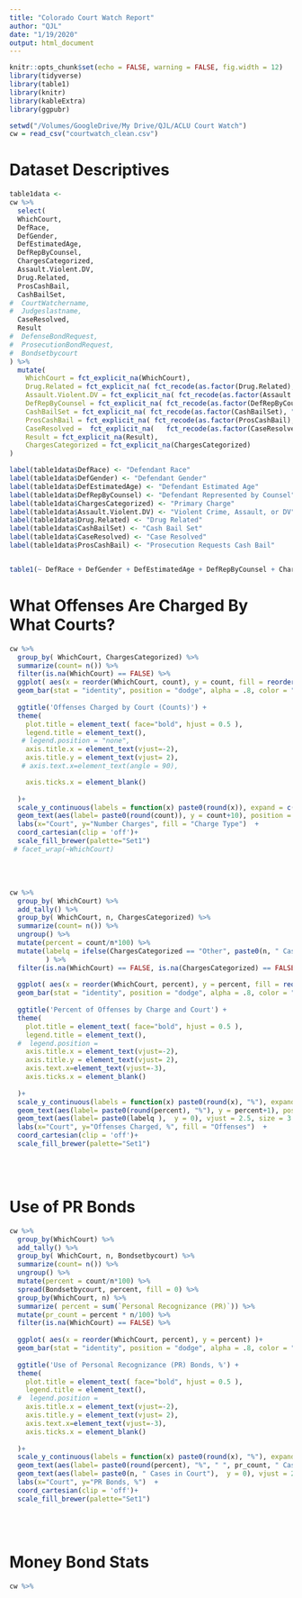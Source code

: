 ```yaml
---
title: "Colorado Court Watch Report"
author: "QJL"
date: "1/19/2020"
output: html_document
---
```


```r
knitr::opts_chunk$set(echo = FALSE, warning = FALSE, fig.width = 12)
library(tidyverse)
library(table1)
library(knitr)
library(kableExtra)
library(ggpubr)

setwd("/Volumes/GoogleDrive/My Drive/QJL/ACLU Court Watch") 
cw = read_csv("courtwatch_clean.csv")

```


# Dataset Descriptives
```r

table1data <-
cw %>% 
  select(
  WhichCourt,
  DefRace,
  DefGender,
  DefEstimatedAge,
  DefRepByCounsel,
  ChargesCategorized,
  Assault.Violent.DV,
  Drug.Related,
  ProsCashBail,
  CashBailSet,
#  CourtWatchername,
#  Judgeslastname,
  CaseResolved,
  Result
#  DefenseBondRequest,
#  ProsecutionBondRequest,
#  Bondsetbycourt
) %>%
  mutate(
    WhichCourt = fct_explicit_na(WhichCourt),
    Drug.Related = fct_explicit_na( fct_recode(as.factor(Drug.Related), "Yes" = "1", "No" = "0" )) ,
    Assault.Violent.DV = fct_explicit_na( fct_recode(as.factor(Assault.Violent.DV), "Yes" = "1", "No" = "0" )) ,
    DefRepByCounsel = fct_explicit_na( fct_recode(as.factor(DefRepByCounsel), "Yes" = "1", "No" = "0" )) ,
    CashBailSet = fct_explicit_na( fct_recode(as.factor(CashBailSet), "Yes" = "1", "No" = "0" )) ,
    ProsCashBail = fct_explicit_na( fct_recode(as.factor(ProsCashBail), "Yes" = "1", "No" = "0" ) ),
    CaseResolved =  fct_explicit_na(   fct_recode(as.factor(CaseResolved), "Yes" = "1", "No" = "0" )),
    Result = fct_explicit_na(Result),
    ChargesCategorized = fct_explicit_na(ChargesCategorized)
)

label(table1data$DefRace) <- "Defendant Race"
label(table1data$DefGender) <- "Defendant Gender"
label(table1data$DefEstimatedAge) <- "Defendant Estimated Age"
label(table1data$DefRepByCounsel) <- "Defendant Represented by Counsel"
label(table1data$ChargesCategorized) <- "Primary Charge"
label(table1data$Assault.Violent.DV) <- "Violent Crime, Assault, or DV"
label(table1data$Drug.Related) <- "Drug Related"
label(table1data$CashBailSet) <- "Cash Bail Set"
label(table1data$CaseResolved) <- "Case Resolved"
label(table1data$ProsCashBail) <- "Prosecution Requests Cash Bail"


table1(~ DefRace + DefGender + DefEstimatedAge + DefRepByCounsel + ChargesCategorized + Assault.Violent.DV + Drug.Related + ProsCashBail + CashBailSet + CaseResolved + Result | WhichCourt, data = table1data)
```


# What Offenses Are Charged By What Courts?

```r



cw %>%  
  group_by( WhichCourt, ChargesCategorized) %>%
  summarize(count= n()) %>%
  filter(is.na(WhichCourt) == FALSE) %>%
  ggplot( aes(x = reorder(WhichCourt, count), y = count, fill = reorder(ChargesCategorized, count))) + 
  geom_bar(stat = "identity", position = "dodge", alpha = .8, color = "black") +
  
  ggtitle('Offenses Charged by Court (Counts)') +
  theme(
    plot.title = element_text( face="bold", hjust = 0.5 ),
    legend.title = element_text(),
   # legend.position = "none",
    axis.title.x = element_text(vjust=-2),
    axis.title.y = element_text(vjust= 2),
   # axis.text.x=element_text(angle = 90),

    axis.ticks.x = element_blank()
    
  )+ 
  scale_y_continuous(labels = function(x) paste0(round(x)), expand = c(0, 0 ), limits = c(-1, 450)) +
  geom_text(aes(label= paste0(round(count)), y = count+10), position = position_dodge(width = .9), size = 4 ) +
  labs(x="Court", y="Number Charges", fill = "Charge Type")  +
  coord_cartesian(clip = 'off')+
  scale_fill_brewer(palette="Set1")
 # facet_wrap(~WhichCourt)


```
<br>
<br>
```r

cw %>%  
  group_by( WhichCourt) %>%
  add_tally() %>%
  group_by( WhichCourt, n, ChargesCategorized) %>%
  summarize(count= n()) %>%
  ungroup() %>%
  mutate(percent = count/n*100) %>%
  mutate(labelq = ifelse(ChargesCategorized == "Other", paste0(n, " Cases Charged"), "")
         ) %>%
  filter(is.na(WhichCourt) == FALSE, is.na(ChargesCategorized) == FALSE) %>%
  
  ggplot( aes(x = reorder(WhichCourt, percent), y = percent, fill = reorder(ChargesCategorized, percent))) + 
  geom_bar(stat = "identity", position = "dodge", alpha = .8, color = "black") +
  
  ggtitle('Percent of Offenses by Charge and Court') +
  theme(
    plot.title = element_text( face="bold", hjust = 0.5 ),
    legend.title = element_text(),
  #  legend.position = 
    axis.title.x = element_text(vjust=-2),
    axis.title.y = element_text(vjust= 2),
    axis.text.x=element_text(vjust=-3),
    axis.ticks.x = element_blank()
    
  )+ 
  scale_y_continuous(labels = function(x) paste0(round(x), "%"), expand = c(0, 0 ), limits = c(-1, 45)) +
  geom_text(aes(label= paste0(round(percent), "%"), y = percent+1), position = position_dodge(width = .9), size = 3  ) +
  geom_text(aes(label= paste0(labelq ),  y = 0), vjust = 2.5, size = 3 ) +
  labs(x="Court", y="Offenses Charged, %", fill = "Offenses")  +
  coord_cartesian(clip = 'off')+
  scale_fill_brewer(palette="Set1")

```
<br>
<br>


# Use of PR Bonds
```r

cw %>%  
  group_by(WhichCourt) %>%
  add_tally() %>%
  group_by( WhichCourt, n, Bondsetbycourt) %>%
  summarize(count= n()) %>%
  ungroup() %>%
  mutate(percent = count/n*100) %>%
  spread(Bondsetbycourt, percent, fill = 0) %>%
  group_by(WhichCourt, n) %>% 
  summarize( percent = sum(`Personal Recognizance (PR)`)) %>%
  mutate(pr_count = percent * n/100) %>%
  filter(is.na(WhichCourt) == FALSE) %>%
  
  ggplot( aes(x = reorder(WhichCourt, percent), y = percent) )+ 
  geom_bar(stat = "identity", position = "dodge", alpha = .8, color = "black") +
  
  ggtitle('Use of Personal Recognizance (PR) Bonds, %') +
  theme(
    plot.title = element_text( face="bold", hjust = 0.5 ),
    legend.title = element_text(),
  #  legend.position = 
    axis.title.x = element_text(vjust=-2),
    axis.title.y = element_text(vjust= 2),
    axis.text.x=element_text(vjust=-3),
    axis.ticks.x = element_blank()
    
  )+ 
  scale_y_continuous(labels = function(x) paste0(round(x), "%"), expand = c(0, 0 ), limits = c(-1, 75)) +
  geom_text(aes(label= paste0(round(percent), "%", " ", pr_count, " Cases"), y = percent+2), position = position_dodge(width = .9), size = 3  ) +
  geom_text(aes(label= paste0(n, " Cases in Court"),  y = 0), vjust = 2, size = 3 ) +
  labs(x="Court", y="PR Bonds, %")  +
  coord_cartesian(clip = 'off')+
  scale_fill_brewer(palette="Set1")

```


<br>
<br>

# Money Bond Stats
```r
cw %>%
  


```

